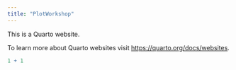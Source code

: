 ```yaml
---
title: "PlotWorkshop"
---
```


This is a Quarto website.

To learn more about Quarto websites visit <https://quarto.org/docs/websites>.

```r
1 + 1
```
